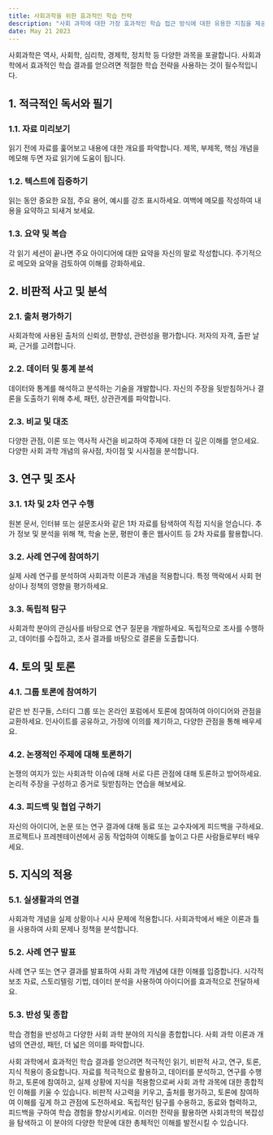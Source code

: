 ```yaml
---
title: 사회과학을 위한 효과적인 학습 전략
description: "사회 과학에 대한 가장 효과적인 학습 접근 방식에 대한 유용한 지침을 제공하여 주제에 대한 포괄적인 이해를 보장합니다."
date: May 21 2023
---
```


사회과학은 역사, 사회학, 심리학, 경제학, 정치학 등 다양한 과목을 포괄합니다. 사회과학에서 효과적인 학습 결과를 얻으려면 적절한 학습 전략을 사용하는 것이 필수적입니다.

## 1. 적극적인 독서와 필기
### 1.1. 자료 미리보기

읽기 전에 자료를 훑어보고 내용에 대한 개요를 파악합니다.
제목, 부제목, 핵심 개념을 메모해 두면 자료 읽기에 도움이 됩니다.
### 1.2. 텍스트에 집중하기

읽는 동안 중요한 요점, 주요 용어, 예시를 강조 표시하세요.
여백에 메모를 작성하여 내용을 요약하고 되새겨 보세요.
### 1.3. 요약 및 복습

각 읽기 세션이 끝나면 주요 아이디어에 대한 요약을 자신의 말로 작성합니다.
주기적으로 메모와 요약을 검토하여 이해를 강화하세요.
## 2. 비판적 사고 및 분석
### 2.1. 출처 평가하기

사회과학에 사용된 출처의 신뢰성, 편향성, 관련성을 평가합니다.
저자의 자격, 출판 날짜, 근거를 고려합니다.
### 2.2. 데이터 및 통계 분석

데이터와 통계를 해석하고 분석하는 기술을 개발합니다.
자신의 주장을 뒷받침하거나 결론을 도출하기 위해 추세, 패턴, 상관관계를 파악합니다.
### 2.3. 비교 및 대조

다양한 관점, 이론 또는 역사적 사건을 비교하여 주제에 대한 더 깊은 이해를 얻으세요.
다양한 사회 과학 개념의 유사점, 차이점 및 시사점을 분석합니다.
## 3. 연구 및 조사
### 3.1. 1차 및 2차 연구 수행

원본 문서, 인터뷰 또는 설문조사와 같은 1차 자료를 탐색하여 직접 지식을 얻습니다.
추가 정보 및 분석을 위해 책, 학술 논문, 평판이 좋은 웹사이트 등 2차 자료를 활용합니다.
### 3.2. 사례 연구에 참여하기

실제 사례 연구를 분석하여 사회과학 이론과 개념을 적용합니다.
특정 맥락에서 사회 현상이나 정책의 영향을 평가하세요.
### 3.3. 독립적 탐구

사회과학 분야의 관심사를 바탕으로 연구 질문을 개발하세요.
독립적으로 조사를 수행하고, 데이터를 수집하고, 조사 결과를 바탕으로 결론을 도출합니다.
## 4. 토의 및 토론
### 4.1. 그룹 토론에 참여하기

같은 반 친구들, 스터디 그룹 또는 온라인 포럼에서 토론에 참여하여 아이디어와 관점을 교환하세요.
인사이트를 공유하고, 가정에 이의를 제기하고, 다양한 관점을 통해 배우세요.
### 4.2. 논쟁적인 주제에 대해 토론하기

논쟁의 여지가 있는 사회과학 이슈에 대해 서로 다른 관점에 대해 토론하고 방어하세요.
논리적 주장을 구성하고 증거로 뒷받침하는 연습을 해보세요.
### 4.3. 피드백 및 협업 구하기

자신의 아이디어, 논문 또는 연구 결과에 대해 동료 또는 교수자에게 피드백을 구하세요.
프로젝트나 프레젠테이션에서 공동 작업하여 이해도를 높이고 다른 사람들로부터 배우세요.
## 5. 지식의 적용
### 5.1. 실생활과의 연결

사회과학 개념을 실제 상황이나 시사 문제에 적용합니다.
사회과학에서 배운 이론과 틀을 사용하여 사회 문제나 정책을 분석합니다.
### 5.2. 사례 연구 발표

사례 연구 또는 연구 결과를 발표하여 사회 과학 개념에 대한 이해를 입증합니다.
시각적 보조 자료, 스토리텔링 기법, 데이터 분석을 사용하여 아이디어를 효과적으로 전달하세요.
### 5.3. 반성 및 종합

학습 경험을 반성하고 다양한 사회 과학 분야의 지식을 종합합니다.
사회 과학 이론과 개념의 연관성, 패턴, 더 넓은 의미를 파악합니다.


사회 과학에서 효과적인 학습 결과를 얻으려면 적극적인 읽기, 비판적 사고, 연구, 토론, 지식 적용이 중요합니다. 자료를 적극적으로 활용하고, 데이터를 분석하고, 연구를 수행하고, 토론에 참여하고, 실제 상황에 지식을 적용함으로써 사회 과학 과목에 대한 종합적인 이해를 키울 수 있습니다. 비판적 사고력을 키우고, 출처를 평가하고, 토론에 참여하여 이해를 깊게 하고 관점에 도전하세요. 독립적인 탐구를 수용하고, 동료와 협력하고, 피드백을 구하여 학습 경험을 향상시키세요. 이러한 전략을 활용하면 사회과학의 복잡성을 탐색하고 이 분야의 다양한 학문에 대한 총체적인 이해를 발전시킬 수 있습니다.
